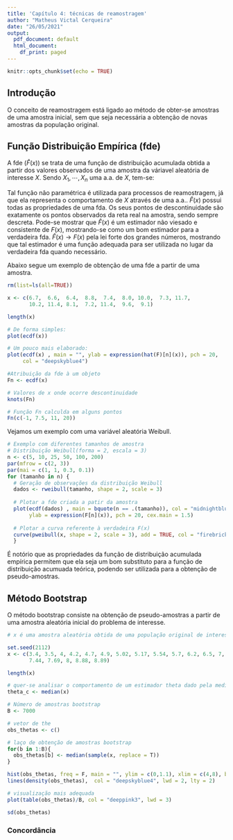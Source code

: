 ---
title: 'Capítulo 4: técnicas de reamostragem'
author: "Matheus Victal Cerqueira"
date: "26/05/2021"
output:
  pdf_document: default
  html_document:
    df_print: paged
---

```{r setup, include=FALSE}
knitr::opts_chunk$set(echo = TRUE)
```

## Introdução

O conceito de reamostragem está ligado ao método de obter-se amostras de uma amostra inicial, sem que seja necessária a obtenção de novas amostras da população original.

## Função Distribuição Empírica (fde)

A fde ($\hat{F}(x)$) se trata de uma função de distribuição acumulada obtida a partir dos valores observados de uma amostra da váriavel aleatória de interesse $X$. Sendo $X_1,\cdots,X_n$ uma a.a. de $X$, tem-se:

\begin{center}
$\hat{F}(x) = \frac{1}{n}\sum_{i=1}^{n}\mathbb{I}(X_i\leq x)$, $x \in \mathbb{R}$\\


$\mathbb{I}(X_i\leq x) = \left\{\begin{matrix} 1,X_1>x\\0,X_i\leq x \end{matrix}\right.$

\end{center}

Tal função não paramétrica é utilizada para processos de reamostragem, já que ela representa o comportamento de $X$ através de uma a.a.. $\hat{F}(x)$ possui todas as propriedades de uma fda. Os seus pontos de descontinuidade são exatamente os pontos observados da reta real na amostra, sendo sempre descreta. Pode-se mostrar que $\hat{F}(x)$ é um estimador não viesado e consistente de $F(x)$, mostrando-se como um bom estimador para a verdadeira fda. $\hat{F}(x) \longrightarrow F(x)$ pela lei forte dos grandes números, mostrando que tal estimador é uma função adequada para ser utilizada no lugar da verdadeira fda quando necessário.


Abaixo segue um exemplo de obtenção de uma fde a partir de uma amostra.
```{r}
rm(list=ls(all=TRUE))

x <- c(6.7,  6.6,  6.4,  8.8,  7.4,  8.0, 10.0,  7.3, 11.7,
       10.2, 11.4, 8.1,  7.2, 11.4,  9.6,  9.1)

length(x)

# De forma simples:
plot(ecdf(x))

# Um pouco mais elaborado:
plot(ecdf(x) , main = "", ylab = expression(hat(F)[n](x)), pch = 20, 
     col = "deepskyblue4")
```

```{r}


#Atribuição da fde à um objeto
Fn <- ecdf(x)

# Valores de x onde ocorre descontinuidade 
knots(Fn)

# Função Fn calculda em alguns pontos
Fn(c(-1, 7.5, 11, 20))
```

Vejamos um exemplo com uma variável aleatória Weibull.

```{r}
# Exemplo com diferentes tamanhos de amostra
# Distribuição Weibull(forma = 2, escala = 3)
n <- c(5, 10, 25, 50, 100, 200)
par(mfrow = c(2, 3))
par(mai = c(1, 1, 0.3, 0.1))
for (tamanho in n) {   
  # Geração de observações da distribuição Weibull
  dados <- rweibull(tamanho, shape = 2, scale = 3)
  
  # Plotar a fde criada a patir da amostra
  plot(ecdf(dados) , main = bquote(n == .(tamanho)), col = "midnightblue",
       ylab = expression(F[n](x)), pch = 20, cex.main = 1.5) 
  
  # Plotar a curva referente à verdadeira F(x)
  curve(pweibull(x, shape = 2, scale = 3), add = TRUE, col = "firebrick")   
  }
```

É notório que as propriedades da função de distribuição acumulada empírica permitem que ela seja um bom substituto para a função de distribuição acumuada teórica, podendo ser utilizada para a obtenção de pseudo-amostras.

## Método Bootstrap

O método bootstrap consiste na obtenção de pseudo-amostras a partir de uma amostra aleatória inicial do problema de interesse. 

```{r}
# x é uma amostra aleatória obtida de uma população original de interesse

set.seed(2112)
x <- c(3.4, 3.5, 4, 4.2, 4.7, 4.9, 5.02, 5.17, 5.54, 5.7, 6.2, 6.5, 7, 7.1,
       7.44, 7.69, 8, 8.88, 8.89)

length(x)

# quer-se analisar o comportamento de um estimador theta dado pela mediana
theta_c <- median(x)

# Número de amostras bootstrap
B <- 7000

# vetor de the
obs_thetas <- c()

# laço de obtenção de amostras bootstrap
for(b in 1:B){
  obs_thetas[b] <- median(sample(x, replace = T))
}

hist(obs_thetas, freq = F, main = "", ylim = c(0,1.1), xlim = c(4,8), border = "hotpink")
lines(density(obs_thetas),  col = "deepskyblue4", lwd = 2, lty = 2)

# visualização mais adequada
plot(table(obs_thetas)/B, col = "deeppink3", lwd = 3)

sd(obs_thetas)

```

### Concordância


